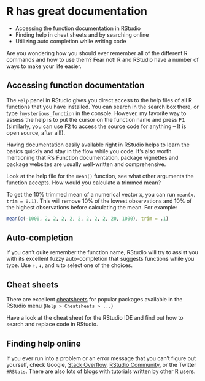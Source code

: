 # R has great documentation

::: {.goals}
-   Accessing the function documentation in RStudio
-   Finding help in cheat sheets and by searching online
-   Utilizing auto completion while writing code
:::

Are you wondering how you should ever remember all of the different R commands and how to
use them? Fear not! R and RStudio have a number of ways to make your life easier.

## Accessing function documentation

The `Help` panel in RStudio gives you direct access to the help files of all R functions
that you have installed. You can search in the search box there, or type
`?mysterious_function` in the console. However, my favorite way to assess the help is to
put the cursor on the function name and press <kbd>F1</kbd> (similarly, you can use
<kbd>F2</kbd> to access the source code for anything -- It is open source, after all!).

Having documentation easily available right in RStudio helps to learn the basics quickly
and stay in the flow while you code. It's also worth mentioning that R's Function
documentation, package vignettes and package websites are usually well-written and
comprehensive.

::: {.exercise}
Look at the help file for the `mean()` function, see what other arguments the function
accepts. How would you calculate a trimmed mean?

::: {.answer}
To get the 10% trimmed mean of a numerical vector x, you can run `mean(x, trim = 0.1)`.
This will remove 10% of the lowest observations and 10% of the highest observations before
calculating the mean. For example:

```r
mean(c(-1000, 2, 2, 2, 2, 2, 2, 2, 2, 20, 1000), trim = .1)
```
:::
:::

## Auto-completion

If you can't quite remember the function name, RStudio will try to assist you with its
excellent fuzzy auto-completion that suggests functions while you type. Use <kbd>↑</kbd>,
<kbd>↓</kbd>, and <kbd>↹</kbd> to select one of the choices.

## Cheat sheets

There are excellent [cheatsheets](https://www.rstudio.com/resources/cheatsheets/) for
popular packages available in the RStudio menu (`Help > Cheatsheets > ...`)

::: {.exercise}
Have a look at the cheat sheet for the RStudio IDE and find out how to search and replace
code in RStudio.
:::

## Finding help online

If you ever run into a problem or an error message that you can't figure out yourself,
check Google, [Stack Overflow](https://stackoverflow.com/questions/tagged/r), [RStudio
Community](https://community.rstudio.com/), or the Twitter `#RStats`. There are also lots
of blogs with tutorials written by other R users.
